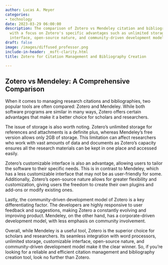 ```yaml
---
author: Lucas A. Meyer
categories:
- technology
date: 2023-03-29 06:00:00
description: The comparison of Zotero vs Mendeley citation and bibliography tools,
  with a focus on Zotero's specific advantages such as unlimited storage, customizable
  interface, open-source nature, and community-driven development model.
draft: false
image: /images/diffused_professor.png
include-in-header: _msft-clarity.html
title: Zotero for Citation Management and Bibliography Creation

---
```

## Zotero vs Mendeley: A Comprehensive Comparison

When it comes to managing research citations and bibliographies, two popular tools are often compared: Zotero and Mendeley. While both software programs are similar in many ways, Zotero offers certain advantages that make it a better choice for scholars and researchers.

The issue of storage is also worth noting. Zotero’s unlimited storage for references and attachments is a definite plus, whereas Mendeley’s free version allows only 2GB of storage. This limitation can affect researchers who work with vast amounts of data and documents as Zotero’s capacity ensures all the research materials can be kept in one place and accessed easily.

Zotero’s customizable interface is also an advantage, allowing users to tailor the software to their specific needs. This is in contrast to Mendeley, which has a less customizable interface that may not be as user-friendly for some. Additionally, Zotero’s open-source nature allows for greater flexibility and customization, giving users the freedom to create their own plugins and add-ons or modify existing ones.

Lastly, the community-driven development model of Zotero is a key differentiating factor. The developers are highly responsive to user feedback and suggestions, making Zotero a constantly evolving and improving product. Mendeley, on the other hand, has a corporate-driven development model, with less emphasis on community involvement.

Overall, while Mendeley is a useful tool, Zotero is the superior choice for scholars and researchers. Its seamless integration with word processors, unlimited storage, customizable interface, open-source nature, and community-driven development model make it the clear winner. So, if you're looking for a reliable and efficient citation management and bibliography creation tool, look no further than Zotero.
